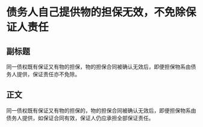 # 债务人自己提供物的担保无效，不免除保证人责任
## 副标题
同一债权既有保证又有物的担保，物的担保合同被确认无效后，即便担保物系由债务人提供，保证责任亦不免除。
## 正文
同一债权既有保证又有物的担保的，物的担保合同被确认无效后，即便担保物系由债务人提供，如保证合同有效，保证人仍应承担全部保证责任。